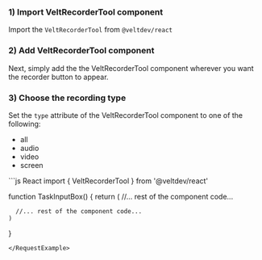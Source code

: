 ### 1) Import VeltRecorderTool component
Import the `VeltRecorderTool` from `@veltdev/react`

### 2) Add VeltRecorderTool component
Next, simply add the the VeltRecorderTool component wherever you want the recorder button to appear.

### 3) Choose the recording type

Set the `type` attribute of the VeltRecorderTool component to one of the following:
 - all
 - audio 
 - video
 - screen


<RequestExample>
```js React
import { VeltRecorderTool } from '@veltdev/react'

function TaskInputBox() {
    return (
    	//... rest of the component code...
      <SnippylyRecorderTool type='all' />
      
      //... rest of the component code...
    )
}
```
</RequestExample>

